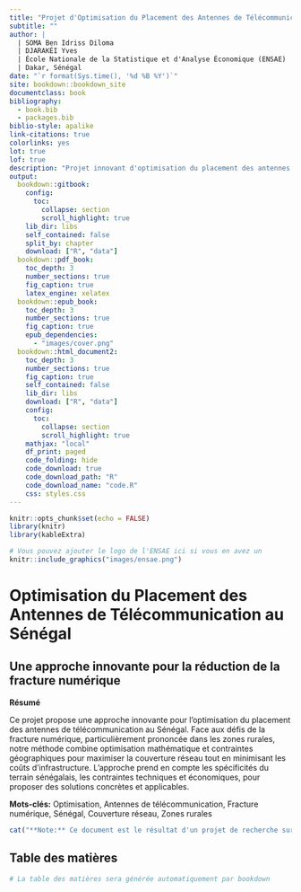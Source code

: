 ```yaml
---
title: "Projet d'Optimisation du Placement des Antennes de Télécommunication au Sénégal"
subtitle: ""
author: |
  | SOMA Ben Idriss Diloma
  | DJARAKÉI Yves
  | École Nationale de la Statistique et d'Analyse Économique (ENSAE)
  | Dakar, Sénégal
date: "`r format(Sys.time(), '%d %B %Y')`"
site: bookdown::bookdown_site
documentclass: book
bibliography:
  - book.bib
  - packages.bib
biblio-style: apalike
link-citations: true
colorlinks: yes
lot: true
lof: true
description: "Projet innovant d'optimisation du placement des antennes de télécommunication au Sénégal utilisant un algorithme hybride GSAGC (Genetic-Simulated Annealing with Geographic Clustering)."
output:
  bookdown::gitbook:
    config:
      toc:
        collapse: section
        scroll_highlight: true
    lib_dir: libs
    self_contained: false
    split_by: chapter
    download: ["R", "data"]
  bookdown::pdf_book:
    toc_depth: 3
    number_sections: true
    fig_caption: true
    latex_engine: xelatex
  bookdown::epub_book:
    toc_depth: 3
    number_sections: true
    fig_caption: true
    epub_dependencies:
      - "images/cover.png"
  bookdown::html_document2:
    toc_depth: 3
    number_sections: true
    fig_caption: true
    self_contained: false
    lib_dir: libs
    download: ["R", "data"]
    config:
      toc:
        collapse: section
        scroll_highlight: true
    mathjax: "local"
    df_print: paged
    code_folding: hide
    code_download: true
    code_download_path: "R"
    code_download_name: "code.R"
    css: styles.css
---
```


```r
knitr::opts_chunk$set(echo = FALSE)
library(knitr)
library(kableExtra)
```



```r
# Vous pouvez ajouter le logo de l'ENSAE ici si vous en avez un
knitr::include_graphics("images/ensae.png")
```

\vspace{2cm}

# Optimisation du Placement des Antennes de Télécommunication au Sénégal {.unnumbered}
## Une approche innovante pour la réduction de la fracture numérique {.unnumbered}



\vspace{2cm}

**Résumé**

Ce projet propose une approche innovante pour l'optimisation du placement des antennes de télécommunication au Sénégal. Face aux défis de la fracture numérique, particulièrement prononcée dans les zones rurales, notre méthode combine optimisation mathématique et contraintes géographiques pour maximiser la couverture réseau tout en minimisant les coûts d'infrastructure. L'approche prend en compte les spécificités du terrain sénégalais, les contraintes techniques et économiques, pour proposer des solutions concrètes et applicables.

\vspace{1cm}

**Mots-clés:** Optimisation, Antennes de télécommunication, Fracture numérique, Sénégal, Couverture réseau, Zones rurales

\vspace{2cm}

```r
cat("**Note:** Ce document est le résultat d'un projet de recherche sur l'optimisation des réseaux de télécommunication au Sénégal, réalisé dans le cadre de nos études à l'ENSAE. Tous les droits sont réservés.")
```

\newpage

## Table des matières {.unnumbered}

```r
# La table des matières sera générée automatiquement par bookdown
```

\newpage

